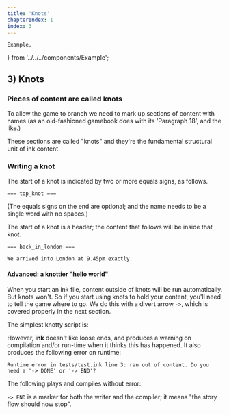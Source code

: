 ---
title: 'Knots'
chapterIndex: 1
index: 3
---

	Example,
} from '../../../components/Example';

## 3) Knots

### Pieces of content are called knots 

To allow the game to branch we need to mark up sections of content with names (as an old-fashioned gamebook does with its 'Paragraph 18', and the like.) 

These sections are called "knots" and they're the fundamental structural unit of ink content.

### Writing a knot

The start of a knot is indicated by two or more equals signs, as follows.

	=== top_knot ===
	
(The equals signs on the end are optional; and the name needs to be a single word with no spaces.)

The start of a knot is a header; the content that follows will be inside that knot.

	=== back_in_london ===
	
	We arrived into London at 9.45pm exactly.

#### Advanced: a knottier "hello world"

When you start an ink file, content outside of knots will be run automatically. But knots won't. So if you start using knots to hold your content, you'll need to tell the game where to go. We do this with a divert arrow `->`, which is covered properly in the next section.
	
The simplest knotty script is:

<Example id="knot-hello-world" />

However, **ink** doesn't like loose ends, and produces a warning on compilation and/or run-time when it thinks this has happened. It also produces the following error on runtime:

	Runtime error in tests/test.ink line 3: ran out of content. Do you need a '-> DONE' or '-> END'?
	
The following plays and compiles without error:

<Example id="knot-hello-world-working" />
	
`-> END` is a marker for both the writer and the compiler; it means "the story flow should now stop".
